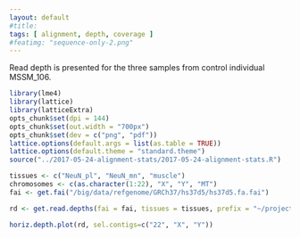 ```yaml
---
layout: default
#title: 
tags: [ alignment, depth, coverage ]
#featimg: "sequence-only-2.png"
---
```


Read depth is presented for the three samples from control individual MSSM_106.


```r
library(lme4)
library(lattice)
library(latticeExtra)
opts_chunk$set(dpi = 144)
opts_chunk$set(out.width = "700px")
opts_chunk$set(dev = c("png", "pdf"))
lattice.options(default.args = list(as.table = TRUE))
lattice.options(default.theme = "standard.theme")
source("../2017-05-24-alignment-stats/2017-05-24-alignment-stats.R")
```

```r
tissues <- c("NeuN_pl", "NeuN_mn", "muscle")
chromosomes <- c(as.character(1:22), "X", "Y", "MT")
fai <- get.fai("/big/data/refgenome/GRCh37/hs37d5/hs37d5.fa.fai")
```

```r
rd <- get.read.depths(fai = fai, tissues = tissues, prefix = "~/projects/bsm/results/2019-02-08-MSSM_106-depth/MSSM_106_")
```

```r
horiz.depth.plot(rd, sel.contigs=c("22", "X", "Y"))
```
